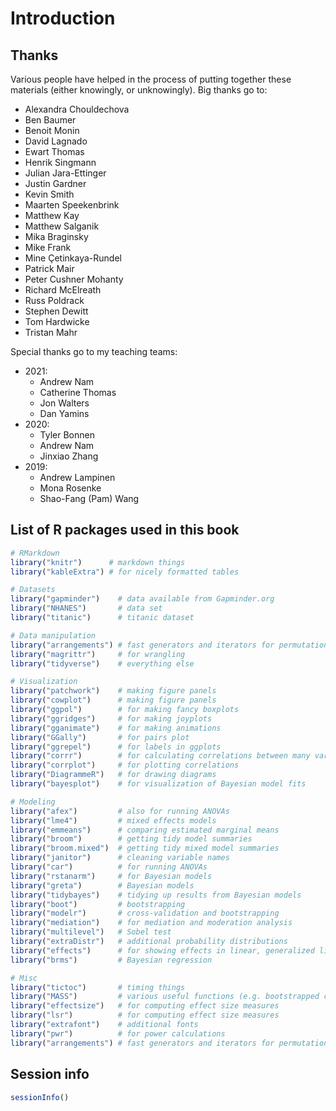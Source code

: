 # Introduction

## Thanks 

Various people have helped in the process of putting together these materials (either knowingly, or unknowingly). Big thanks go to: 

- Alexandra Chouldechova
- Ben Baumer
- Benoit Monin
- David Lagnado
- Ewart Thomas
- Henrik Singmann
- Julian Jara-Ettinger
- Justin Gardner
- Kevin Smith
- Maarten Speekenbrink
- Matthew Kay
- Matthew Salganik
- Mika Braginsky 
- Mike Frank 
- Mine Çetinkaya-Rundel
- Patrick Mair
- Peter Cushner Mohanty
- Richard McElreath
- Russ Poldrack 
- Stephen Dewitt
- Tom Hardwicke
- Tristan Mahr

Special thanks go to my teaching teams: 

- 2021: 
  - Andrew Nam 
  - Catherine Thomas 
  - Jon Walters
  - Dan Yamins
- 2020: 
  - Tyler Bonnen
  - Andrew Nam 
  - Jinxiao Zhang
- 2019:
  - Andrew Lampinen
  - Mona Rosenke 
  - Shao-Fang (Pam) Wang

## List of R packages used in this book 

```r
# RMarkdown 
library("knitr")      # markdown things 
library("kableExtra") # for nicely formatted tables

# Datasets 
library("gapminder")    # data available from Gapminder.org 
library("NHANES")       # data set 
library("titanic")      # titanic dataset

# Data manipulation
library("arrangements") # fast generators and iterators for permutations, combinations and partitions
library("magrittr")     # for wrangling
library("tidyverse")    # everything else

# Visualization
library("patchwork")    # making figure panels
library("cowplot")      # making figure panels
library("ggpol")        # for making fancy boxplots
library("ggridges")     # for making joyplots 
library("gganimate")    # for making animations
library("GGally")       # for pairs plot
library("ggrepel")      # for labels in ggplots
library("corrr")        # for calculating correlations between many variables
library("corrplot")     # for plotting correlations
library("DiagrammeR")   # for drawing diagrams
library("bayesplot")    # for visualization of Bayesian model fits 

# Modeling 
library("afex")         # also for running ANOVAs
library("lme4")         # mixed effects models 
library("emmeans")      # comparing estimated marginal means 
library("broom")        # getting tidy model summaries
library("broom.mixed")  # getting tidy mixed model summaries
library("janitor")      # cleaning variable names 
library("car")          # for running ANOVAs
library("rstanarm")     # for Bayesian models
library("greta")        # Bayesian models
library("tidybayes")    # tidying up results from Bayesian models
library("boot")         # bootstrapping
library("modelr")       # cross-validation and bootstrapping
library("mediation")    # for mediation and moderation analysis 
library("multilevel")   # Sobel test
library("extraDistr")   # additional probability distributions
library("effects")      # for showing effects in linear, generalized linear, and other models
library("brms")         # Bayesian regression

# Misc 
library("tictoc")       # timing things
library("MASS")         # various useful functions (e.g. bootstrapped confidence intervals)
library("effectsize")   # for computing effect size measures
library("lsr")          # for computing effect size measures
library("extrafont")    # additional fonts
library("pwr")          # for power calculations
library("arrangements") # fast generators and iterators for permutations, combinations and partitions
```

## Session info

```r
sessionInfo()
```
